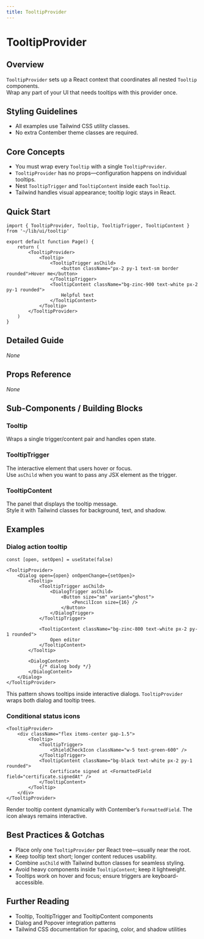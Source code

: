 ```yaml
---
title: TooltipProvider
---
```


<!-- Edited by human: false -->
<!-- Examples count: 7 -->
<!-- Source examples: 0 -->
<!-- Playground examples: 1 -->
<!-- External examples: 6 -->
<!-- Import examples: 5 -->

# TooltipProvider

## Overview
`TooltipProvider` sets up a React context that coordinates all nested `Tooltip` components.  
Wrap any part of your UI that needs tooltips with this provider once.

## Styling Guidelines
* All examples use Tailwind CSS utility classes.  
* No extra Contember theme classes are required.

## Core Concepts
* You must wrap every `Tooltip` with a single `TooltipProvider`.
* `TooltipProvider` has no props—configuration happens on individual tooltips.
* Nest `TooltipTrigger` and `TooltipContent` inside each `Tooltip`.
* Tailwind handles visual appearance; tooltip logic stays in React.

## Quick Start
```tsx
import { TooltipProvider, Tooltip, TooltipTrigger, TooltipContent } from '~/lib/ui/tooltip'

export default function Page() {
	return (
		<TooltipProvider>
			<Tooltip>
				<TooltipTrigger asChild>
					<button className="px-2 py-1 text-sm border rounded">Hover me</button>
				</TooltipTrigger>
				<TooltipContent className="bg-zinc-900 text-white px-2 py-1 rounded">
					Helpful text
				</TooltipContent>
			</Tooltip>
		</TooltipProvider>
	)
}
```

## Detailed Guide
_None_

## Props Reference
_None_

## Sub-Components / Building Blocks

### Tooltip
Wraps a single trigger/content pair and handles open state.

### TooltipTrigger
The interactive element that users hover or focus.  
Use `asChild` when you want to pass any JSX element as the trigger.

### TooltipContent
The panel that displays the tooltip message.  
Style it with Tailwind classes for background, text, and shadow.

## Examples

### Dialog action tooltip
```tsx
const [open, setOpen] = useState(false)

<TooltipProvider>
	<Dialog open={open} onOpenChange={setOpen}>
		<Tooltip>
			<TooltipTrigger asChild>
				<DialogTrigger asChild>
					<Button size="sm" variant="ghost">
						<PencilIcon size={16} />
					</Button>
				</DialogTrigger>
			</TooltipTrigger>

			<TooltipContent className="bg-zinc-800 text-white px-2 py-1 rounded">
				Open editor
			</TooltipContent>
		</Tooltip>

		<DialogContent>
			{/* dialog body */}
		</DialogContent>
	</Dialog>
</TooltipProvider>
```
This pattern shows tooltips inside interactive dialogs. `TooltipProvider` wraps both dialog and tooltip trees.

### Conditional status icons
```tsx
<TooltipProvider>
	<div className="flex items-center gap-1.5">
		<Tooltip>
			<TooltipTrigger>
				<ShieldCheckIcon className="w-5 text-green-600" />
			</TooltipTrigger>
			<TooltipContent className="bg-black text-white px-2 py-1 rounded">
				Certificate signed at <FormattedField field="certificate.signedAt" />
			</TooltipContent>
		</Tooltip>
	</div>
</TooltipProvider>
```
Render tooltip content dynamically with Contember’s `FormattedField`. The icon always remains interactive.

## Best Practices & Gotchas
* Place only one `TooltipProvider` per React tree—usually near the root.
* Keep tooltip text short; longer content reduces usability.
* Combine `asChild` with Tailwind button classes for seamless styling.
* Avoid heavy components inside `TooltipContent`; keep it lightweight.
* Tooltips work on hover and focus; ensure triggers are keyboard-accessible.

## Further Reading
* Tooltip, TooltipTrigger and TooltipContent components  
* Dialog and Popover integration patterns  
* Tailwind CSS documentation for spacing, color, and shadow utilities  

<!-- End of Generated Documentation -->